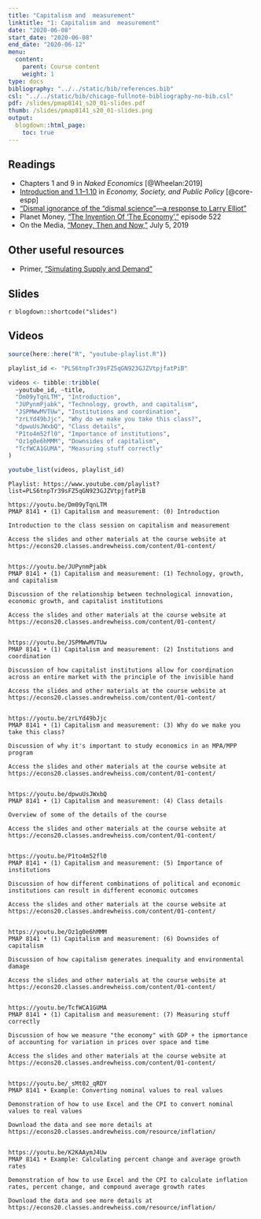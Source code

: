 ```yaml
---
title: "Capitalism and  measurement"
linktitle: "1: Capitalism and  measurement"
date: "2020-06-08"
start_date: "2020-06-08"
end_date: "2020-06-12"
menu:
  content:
    parent: Course content
    weight: 1
type: docs
bibliography: "../../static/bib/references.bib"
csl: "../../static/bib/chicago-fullnote-bibliography-no-bib.csl"
pdf: /slides/pmap8141_s20_01-slides.pdf
thumb: /slides/pmap8141_s20_01-slides.png
output:
  blogdown::html_page:
    toc: true
---
```


## Readings

- <i class="fas fa-book"></i> Chapters 1 and 9 in *Naked Economics* [@Wheelan:2019]
- <i class="fas fa-book"></i> [Introduction and 1.1–1.10](https://www.core-econ.org/espp/book/text/01.html) in *Economy, Society, and Public Policy* [@core-espp]
- <i class="fas fa-external-link-square-alt"></i> ["Dismal ignorance of the “dismal science”—a response to Larry Elliot"](https://www.prospectmagazine.co.uk/economics-and-finance/dismal-ignorance-of-the-dismal-science-a-response-to-larry-elliot)
- <i class="fas fa-podcast"></i> Planet Money, ["The Invention Of 'The Economy',"](https://www.npr.org/sections/money/2017/03/15/520294083/episode-522-the-invention-of-the-economy) episode 522
- <i class="fas fa-podcast"></i> On the Media, ["Money, Then and Now,"](https://www.wnycstudios.org/story/money-then-and-now-1) July 5, 2019


## Other useful resources

- <i class="fab fa-youtube"></i> Primer, ["Simulating Supply and Demand"](https://www.youtube.com/watch?v=PNtKXWNKGN8)


## Slides

`r blogdown::shortcode("slides")`


## Videos

```r
source(here::here("R", "youtube-playlist.R"))

playlist_id <- "PLS6tnpTr39sFZ5qGN923GJZVtpjfatPiB"

videos <- tibble::tribble(
  ~youtube_id, ~title,
  "Dm09yTqnLTM", "Introduction",
  "JUPynmPjabk", "Technology, growth, and capitalism",
  "JSPMWwMVTUw", "Institutions and coordination",
  "zrLYd49bJjc", "Why do we make you take this class?",
  "dpwuUsJWxbQ", "Class details",
  "P1to4m52fl0", "Importance of institutions",
  "Oz1g0e6hMMM", "Downsides of capitalism",
  "TcfWCA1GUMA", "Measuring stuff correctly"
)

youtube_list(videos, playlist_id)
```


```cat
Playlist: https://www.youtube.com/playlist?list=PLS6tnpTr39sFZ5qGN923GJZVtpjfatPiB

https://youtu.be/Dm09yTqnLTM
PMAP 8141 • (1) Capitalism and measurement: (0) Introduction

Introduction to the class session on capitalism and measurement

Access the slides and other materials at the course website at https://econs20.classes.andrewheiss.com/content/01-content/


https://youtu.be/JUPynmPjabk
PMAP 8141 • (1) Capitalism and measurement: (1) Technology, growth, and capitalism

Discussion of the relationship between technological innovation, economic growth, and capitalist institutions

Access the slides and other materials at the course website at https://econs20.classes.andrewheiss.com/content/01-content/

  
https://youtu.be/JSPMWwMVTUw
PMAP 8141 • (1) Capitalism and measurement: (2) Institutions and coordination

Discussion of how capitalist institutions allow for coordination across an entire market with the principle of the invisible hand

Access the slides and other materials at the course website at https://econs20.classes.andrewheiss.com/content/01-content/


https://youtu.be/zrLYd49bJjc
PMAP 8141 • (1) Capitalism and measurement: (3) Why do we make you take this class?

Discussion of why it's important to study economics in an MPA/MPP program

Access the slides and other materials at the course website at https://econs20.classes.andrewheiss.com/content/01-content/


https://youtu.be/dpwuUsJWxbQ
PMAP 8141 • (1) Capitalism and measurement: (4) Class details

Overview of some of the details of the course

Access the slides and other materials at the course website at https://econs20.classes.andrewheiss.com/content/01-content/


https://youtu.be/P1to4m52fl0
PMAP 8141 • (1) Capitalism and measurement: (5) Importance of institutions

Discussion of how different combinations of political and economic institutions can result in different economic outcomes

Access the slides and other materials at the course website at https://econs20.classes.andrewheiss.com/content/01-content/


https://youtu.be/Oz1g0e6hMMM
PMAP 8141 • (1) Capitalism and measurement: (6) Downsides of capitalism

Discussion of how capitalism generates inequality and environmental damage

Access the slides and other materials at the course website at https://econs20.classes.andrewheiss.com/content/01-content/


https://youtu.be/TcfWCA1GUMA
PMAP 8141 • (1) Capitalism and measurement: (7) Measuring stuff correctly

Discussion of how we measure "the economy" with GDP + the ipmortance of accounting for variation in prices over space and time

Access the slides and other materials at the course website at https://econs20.classes.andrewheiss.com/content/01-content/
  

https://youtu.be/_sMt02_qRDY
PMAP 8141 • Example: Converting nominal values to real values

Demonstration of how to use Excel and the CPI to convert nominal values to real values

Download the data and see more details at https://econs20.classes.andrewheiss.com/resource/inflation/


https://youtu.be/K2KAAymJ4Uw
PMAP 8141 • Example: Calculating percent change and average growth rates

Demonstration of how to use Excel and the CPI to calculate inflation rates, percent change, and compound average growth rates

Download the data and see more details at https://econs20.classes.andrewheiss.com/resource/inflation/
```
